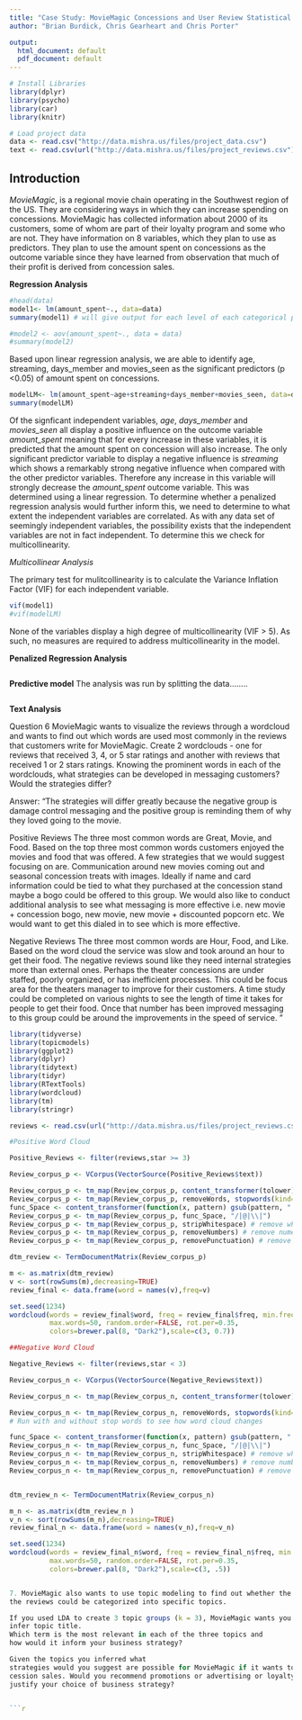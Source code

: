 ```yaml
---
title: "Case Study: MovieMagic Concessions and User Review Statistical Analysis"
author: "Brian Burdick, Chris Gearheart and Chris Porter"

output:
  html_document: default
  pdf_document: default
---
```

```r
# Install Libraries
library(dplyr)
library(psycho)
library(car)
library(knitr)

# Load project data
data <- read.csv("http://data.mishra.us/files/project_data.csv")
text <- read.csv(url("http://data.mishra.us/files/project_reviews.csv"))
```

##  Introduction

*MovieMagic*, is a regional movie chain operating in the Southwest region of the US.  They are considering ways in which they can
increase spending on concessions. MovieMagic has collected information about 2000 of its customers, some of whom are part of their loyalty program and some who are not. They have information on 8 variables, which they plan to use as predictors. They plan to use the amount spent on concessions as the outcome variable
since they have learned from observation that much of their profit is derived from concession sales.

**Regression Analysis**


```r
#head(data)
model1<- lm(amount_spent~., data=data)
summary(model1) # will give output for each level of each categorical predictor

#model2 <- aov(amount_spent~., data = data)
#summary(model2)

```
Based upon linear regression analysis, we are able to identify age, streaming, days_member and movies_seen as the significant predictors (p <0.05) of amount spent on concessions.  <!--Upon eliminating non-significant predictor variables, we see that the model continues to explain a similar amount of the variation (MRS 0.6738 -> 0.635), so little loss of information has occurred. -->

```r
modelLM<- lm(amount_spent~age+streaming+days_member+movies_seen, data=data)
summary(modelLM)

```
Of the signficant independent variables, *age*, *days_member* and *movies_seen* all display a positive influence on the outcome variable *amount_spent* meaning that for every increase in these variables, it is predicted that the amount spent on concession will also increase.  The only significant predictor variable to display a negative influence is *streaming* which shows a remarkably strong negative influence when compared with the other predictor variables.  Therefore any increase in this variable will strongly decrease the *amount_spent* outcome variable.  This was determined using a linear regression. To determine whether a penalized regression analysis would further inform this, we need to determine to what extent the independent variables are correlated.  As with any data set of seemingly independent variables, the possibility exists that the independent variables are not in fact independent.  To determine this we check for multicollinearity.

*Multicollinear Analysis*

The primary test for mulitcollinearity is to calculate the Variance Inflation Factor (VIF) for each independent variable.

```r
vif(model1)
#vif(modelLM)
```
None of the variables display a high degree of multicollinearity (VIF > 5).  As such, no measures are required to address multicollinearity in the model.

**Penalized Regression Analysis**

```r


```


**Predictive model**
The analysis was run by splitting the data........
```r


```

**Text Analysis**

Question 6
MovieMagic wants to visualize the reviews through a wordcloud and wants to find
out which words are used most commonly in the reviews that customers write for
MovieMagic. Create 2 wordclouds - one for reviews that received 3, 4, or 5 star
ratings and another with reviews that received 1 or 2 stars ratings. Knowing the
prominent words in each of the wordclouds, what strategies can be developed in
messaging customers? Would the strategies differ?

Answer: 
"The strategies will differ greatly because the negative group is damage control messaging and the 
positive group is reminding them of why they loved going to the movie.  

Positive Reviews
The three most common words are Great, Movie, and Food.  Based on the top three most common words 
customers enjoyed the movies and food that was offered.  A few strategies that we would suggest 
focusing on are. Communication around new movies coming out and seasonal concession treats with images. 
Ideally if name and card information could be tied to what they purchased at the concession stand maybe 
a bogo could be offered to this group.  We would also like to conduct additional analysis to see what 
messaging is more effective i.e. new movie + concession bogo, new movie, new movie + discounted popcorn 
etc.  We would want to get this dialed in to see which is more effective.

Negative Reviews
The three most common words are Hour, Food, and Like.  Based on the word cloud the service was slow 
and took around an hour to get their food.  The negative reviews sound like they need internal strategies 
more than external ones.  Perhaps the theater concessions are under staffed, poorly organized, or has 
inefficient processes.  This could be focus area for the theaters manager to improve for their customers.
A time study could be completed on various nights to see the length of time it takes for people to get 
their food.  Once that number has been improved messaging to this group could be around the improvements 
in the speed of service. "

```r
library(tidyverse)
library(topicmodels)
library(ggplot2)
library(dplyr)
library(tidytext)
library(tidyr)
library(RTextTools)
library(wordcloud)
library(tm)
library(stringr)

reviews <- read.csv(url("http://data.mishra.us/files/project_reviews.csv"))

#Positive Word Cloud

Positive_Reviews <- filter(reviews,star >= 3)

Review_corpus_p <- VCorpus(VectorSource(Positive_Reviews$text))

Review_corpus_p <- tm_map(Review_corpus_p, content_transformer(tolower)) # covert all to lower case else same word as lower and uppercase will classified as different
Review_corpus_p <- tm_map(Review_corpus_p, removeWords, stopwords(kind="en")) # remove stop words
func_Space <- content_transformer(function(x, pattern) gsub(pattern, " ", x)) # a function to clean /,@,\\,|
Review_corpus_p <- tm_map(Review_corpus_p, func_Space, "/|@|\\|")
Review_corpus_p <- tm_map(Review_corpus_p, stripWhitespace) # remove white space
Review_corpus_p <- tm_map(Review_corpus_p, removeNumbers) # remove numeric values
Review_corpus_p <- tm_map(Review_corpus_p, removePunctuation) # remove punctuations

dtm_review <- TermDocumentMatrix(Review_corpus_p)

m <- as.matrix(dtm_review)
v <- sort(rowSums(m),decreasing=TRUE)
review_final <- data.frame(word = names(v),freq=v)

set.seed(1234)
wordcloud(words = review_final$word, freq = review_final$freq, min.freq = 2,
          max.words=50, random.order=FALSE, rot.per=0.35, 
          colors=brewer.pal(8, "Dark2"),scale=c(3, 0.7))

##Negative Word Cloud

Negative_Reviews <- filter(reviews,star < 3)

Review_corpus_n <- VCorpus(VectorSource(Negative_Reviews$text))

Review_corpus_n <- tm_map(Review_corpus_n, content_transformer(tolower)) # covert all to lower case else same word as lower and uppercase will classified as different

Review_corpus_n <- tm_map(Review_corpus_n, removeWords, stopwords(kind="en")) # if we remove stopwords the wordcloud becomes sparse. 
# Run with and without stop words to see how word cloud changes

func_Space <- content_transformer(function(x, pattern) gsub(pattern, " ", x)) # a function to clean /,@,\\,|
Review_corpus_n <- tm_map(Review_corpus_n, func_Space, "/|@|\\|")
Review_corpus_n <- tm_map(Review_corpus_n, stripWhitespace) # remove white space
Review_corpus_n <- tm_map(Review_corpus_n, removeNumbers) # remove numbers
Review_corpus_n <- tm_map(Review_corpus_n, removePunctuation) # remove punctuations


dtm_review_n <- TermDocumentMatrix(Review_corpus_n)

m_n <- as.matrix(dtm_review_n )
v_n <- sort(rowSums(m_n),decreasing=TRUE)
review_final_n <- data.frame(word = names(v_n),freq=v_n)

set.seed(1234)
wordcloud(words = review_final_n$word, freq = review_final_n$freq, min.freq = 1,
          max.words=50, random.order=FALSE, rot.per=0.35, 
          colors=brewer.pal(8, "Dark2"),scale=c(3, .5))


7. MovieMagic also wants to use topic modeling to find out whether the content in
the reviews could be categorized into specific topics.

If you used LDA to create 3 topic groups (k = 3), MovieMagic wants you to use the words within the 3 topics to
infer topic title. 
Which term is the most relevant in each of the three topics and
how would it inform your business strategy? 

Given the topics you inferred what
strategies would you suggest are possible for MovieMagic if it wants to increase con-
cession sales. Would you recommend promotions or advertising or loyalty program;
justify your choice of business strategy?


```r


```
